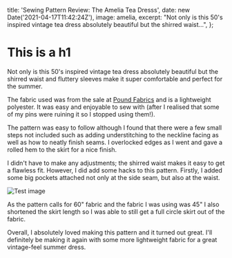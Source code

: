 
  title: 'Sewing Pattern Review: The Amelia Tea Dresss',
  date: new Date('2021-04-17T11:42:24Z'),
  image: amelia,
  excerpt:
    "Not only is this 50's inspired vintage tea dress absolutely beautiful but the shirred waist...",
};

# This is a h1

Not only is this 50\'s inspired vintage tea dress absolutely beautiful but the shirred waist and fluttery sleeves make it super comfortable and perfect for the summer.

The fabric used was from the sale at [Pound Fabrics](https://poundfabrics.co.uk/) and is a lightweight polyester. It was easy and enjoyable to sew with (after I realised that some of my pins were ruining it so I stopped using them!).

The pattern was easy to follow although I found that there were a few small steps not included such as adding understitching to the neckline facing as well as how to neatly finish seams. I overlocked edges as I went and gave a rolled hem to the skirt for a nice finish.

I didn't have to make any adjustments; the shirred waist makes it easy to get a flawless fit. However, I did add some hacks to this pattern. Firstly, I added some big pockets attached not only at the side seam, but also at the waist.

<Image src={amelia} alt="Test image" />

As the pattern calls for 60" fabric and the fabric I was using was 45" I also shortened the skirt length so I was able to still get a full circle skirt out of the fabric.

Overall, I absolutely loved making this pattern and it turned out great. I'll definitely be making it again with some more lightweight fabric for a great vintage-feel summer dress.
